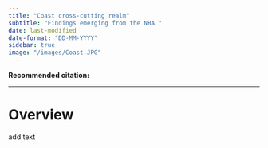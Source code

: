 ```yaml
---
title: "Coast cross-cutting realm"
subtitle: "Findings emerging from the NBA "
date: last-modified
date-format: "DD-MM-YYYY"
sidebar: true
image: "/images/Coast.JPG"  
---
```


**Recommended citation:**

------------------------------------------------------------------------

# Overview

add text
